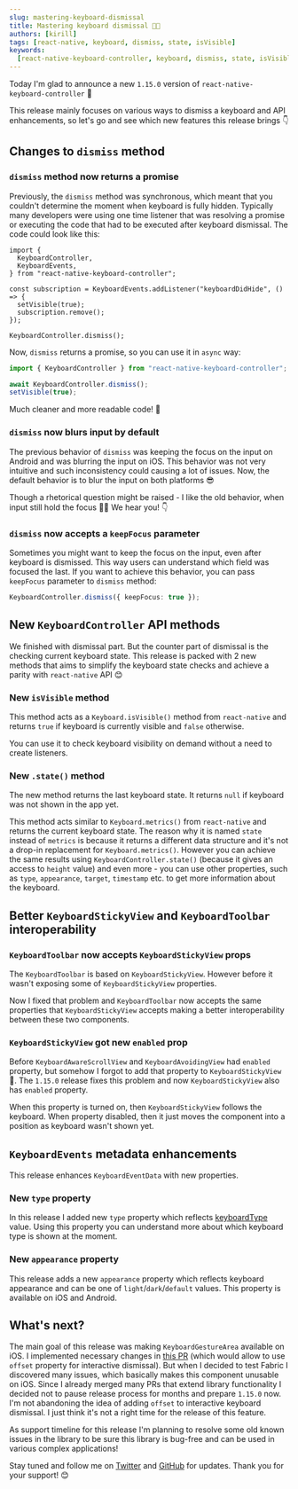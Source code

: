 ```yaml
---
slug: mastering-keyboard-dismissal
title: Mastering keyboard dismissal 🥷🏼
authors: [kirill]
tags: [react-native, keyboard, dismiss, state, isVisible]
keywords:
  [react-native-keyboard-controller, keyboard, dismiss, state, isVisible]
---
```


Today I'm glad to announce a new `1.15.0` version of `react-native-keyboard-controller` 🎉

This release mainly focuses on various ways to dismiss a keyboard and API enhancements, so let's go and see which new features this release brings 👇

<!-- truncate -->

## Changes to `dismiss` method

### `dismiss` method now returns a promise

Previously, the `dismiss` method was synchronous, which meant that you couldn't determine the moment when keyboard is fully hidden. Typically many developers were using one time listener that was resolving a promise or executing the code that had to be executed after keyboard dismissal. The code could look like this:

```tsx
import {
  KeyboardController,
  KeyboardEvents,
} from "react-native-keyboard-controller";

const subscription = KeyboardEvents.addListener("keyboardDidHide", () => {
  setVisible(true);
  subscription.remove();
});

KeyboardController.dismiss();
```

Now, `dismiss` returns a promise, so you can use it in `async` way:

```ts
import { KeyboardController } from "react-native-keyboard-controller";

await KeyboardController.dismiss();
setVisible(true);
```

Much cleaner and more readable code! 💪

### `dismiss` now blurs input by default

The previous behavior of `dismiss` was keeping the focus on the input on Android and was blurring the input on iOS. This behavior was not very intuitive and such inconsistency could causing a lot of issues. Now, the default behavior is to blur the input on both platforms 😎

Though a rhetorical question might be raised - I like the old behavior, when input still hold the focus 🤷‍♂️ We hear you! 👇

### `dismiss` now accepts a `keepFocus` parameter

Sometimes you might want to keep the focus on the input, even after keyboard is dismissed. This way users can understand which field was focused the last. If you want to achieve this behavior, you can pass `keepFocus` parameter to `dismiss` method:

```ts
KeyboardController.dismiss({ keepFocus: true });
```

## New `KeyboardController` API methods

We finished with dismissal part. But the counter part of dismissal is the checking current keyboard state. This release is packed with 2 new methods that aims to simplify the keyboard state checks and achieve a parity with `react-native` API 😊

### New `isVisible` method

This method acts as a `Keyboard.isVisible()` method from `react-native` and returns `true` if keyboard is currently visible and `false` otherwise.

You can use it to check keyboard visibility on demand without a need to create listeners.

### New `.state()` method

The new method returns the last keyboard state. It returns `null` if keyboard was not shown in the app yet.

This method acts similar to `Keyboard.metrics()` from `react-native` and returns the current keyboard state. The reason why it is named `state` instead of `metrics` is because it returns a different data structure and it's not a drop-in replacement for `Keyboard.metrics()`. However you can achieve the same results using `KeyboardController.state()` (because it gives an access to `height` value) and even more - you can use other properties, such as `type`, `appearance`, `target`, `timestamp` etc. to get more information about the keyboard.

## Better `KeyboardStickyView` and `KeyboardToolbar` interoperability

### `KeyboardToolbar` now accepts `KeyboardStickyView` props

The `KeyboardToolbar` is based on `KeyboardStickyView`. However before it wasn't exposing some of `KeyboardStickyView` properties.

Now I fixed that problem and `KeyboardToolbar` now accepts the same properties that `KeyboardStickyView` accepts making a better interoperability between these two components.

### `KeyboardStickyView` got new `enabled` prop

Before `KeyboardAwareScrollView` and `KeyboardAvoidingView` had `enabled` property, but somehow I forgot to add that property to `KeyboardStickyView` 😬. The `1.15.0` release fixes this problem and now `KeyboardStickyView` also has `enabled` property.

When this property is turned on, then `KeyboardStickyView` follows the keyboard. When property disabled, then it just moves the component into a position as keyboard wasn't shown yet.

## `KeyboardEvents` metadata enhancements

This release enhances `KeyboardEventData` with new properties.

### New `type` property

In this release I added new `type` property which reflects [keyboardType](https://reactnative.dev/docs/textinput#keyboardtype) value. Using this property you can understand more about which keyboard type is shown at the moment.

### New `appearance` property

This release adds a new `appearance` property which reflects keyboard appearance and can be one of `light`/`dark`/`default` values. This property is available on iOS and Android.

## What's next?

The main goal of this release was making `KeyboardGestureArea` available on iOS. I implemented necessary changes in [this PR](https://github.com/kirillzyusko/react-native-keyboard-controller/pull/727) (which would allow to use `offset` property for interactive dismissal). But when I decided to test Fabric I discovered many issues, which basically makes this component unusable on iOS. Since I already merged many PRs that extend library functionality I decided not to pause release process for months and prepare `1.15.0` now. I'm not abandoning the idea of adding `offset` to interactive keyboard dismissal. I just think it's not a right time for the release of this feature.

As support timeline for this release I'm planning to resolve some old known issues in the library to be sure this library is bug-free and can be used in various complex applications!

Stay tuned and follow me on [Twitter](https://twitter.com/ziusko) and [GitHub](https://github.com/kirillzyusko) for updates. Thank you for your support! 😊
